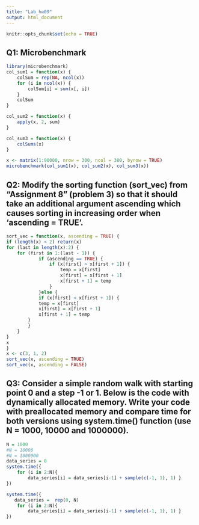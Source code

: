```yaml
---
title: "Lab_hw09"
output: html_document
---
```


```r
knitr::opts_chunk$set(echo = TRUE)
```

## Q1: Microbenchmark 
```r
library(microbenchmark)
col_sum1 = function(x) {
    colSum = rep(NA, ncol(x))
    for (i in ncol(x)) {
        colSum[i] = sum(x[, i])
    }
    colSum
}

col_sum2 = function(x) {
    apply(x, 2, sum)
}

col_sum3 = function(x) {
    colSums(x)
}

x <- matrix(1:90000, nrow = 300, ncol = 300, byrow = TRUE)
microbenchmark(col_sum1(x), col_sum2(x), col_sum3(x))
```

## Q2: Modify the sorting function (sort_vec) from “Assignment 8” (problem 3) so that it should take an additional argument ascending which causes sorting in increasing order when ‘ascending = TRUE’. 
```r
sort_vec = function(x, ascending = TRUE) {
if (length(x) < 2) return(x)
for (last in length(x):2) { 
    for (first in 1:(last - 1)) {
            if (ascending == TRUE) {
                if (x[first] > x[first + 1]) { 
                    temp = x[first]
                    x[first] = x[first + 1] 
                    x[first + 1] = temp
                } 
            }else {
            if (x[first] < x[first + 1]) { 
            temp = x[first]
            x[first] = x[first + 1] 
            x[first + 1] = temp
        }  
        }
    }
}
x
}
x <- c(3, 1, 2)
sort_vec(x, ascending = TRUE)
sort_vec(x, ascending = FALSE)
```

## Q3: Consider a simple random walk with starting point 0 and a step -1 or 1. Below is the code with dynamically allocated memory. Write your code with preallocated memory and compare time for both versions using system.time() function (use N = 1000, 10000 and 1000000).
```r
N = 1000
#N = 10000
#N = 1000000
data_series = 0 
system.time({
    for (i in 2:N){
        data_series[i] = data_series[i-1] + sample(c(-1, 1), 1) }
})

system.time({
   data_series =  rep(0, N)
    for (i in 2:N){
        data_series[i] = data_series[i-1] + sample(c(-1, 1), 1) }
})
```

